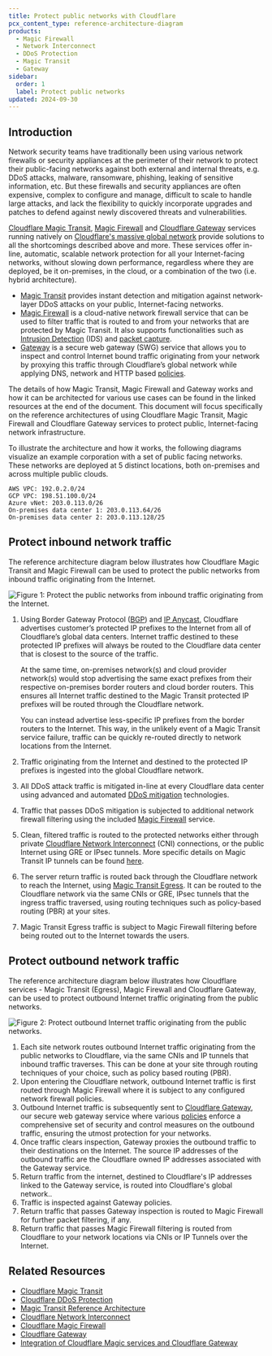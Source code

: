 ```yaml
---
title: Protect public networks with Cloudflare
pcx_content_type: reference-architecture-diagram
products:
  - Magic Firewall
  - Network Interconnect
  - DDoS Protection
  - Magic Transit
  - Gateway
sidebar:
  order: 1
  label: Protect public networks
updated: 2024-09-30
---
```


## Introduction

Network security teams have traditionally been using various network firewalls or security appliances at the perimeter of their network to protect their public-facing networks against both external and internal threats, e.g. DDoS attacks, malware, ransomware, phishing, leaking of sensitive information, etc. But these firewalls and security appliances are often expensive, complex to configure and manage, difficult to scale to handle large attacks, and lack the flexibility to quickly incorporate upgrades and patches to defend against newly discovered threats and vulnerabilities.

[Cloudflare Magic Transit](/magic-transit/), [Magic Firewall](/magic-firewall/) and [Cloudflare Gateway](/cloudflare-one/policies/gateway/) services running natively on [Cloudflare's massive global network](https://www.cloudflare.com/network/) provide solutions to all the shortcomings described above and more. These services offer in-line, automatic, scalable network protection for all your Internet-facing networks, without slowing down performance, regardless where they are deployed, be it on-premises, in the cloud, or a combination of the two (i.e. hybrid architecture).

- [Magic Transit](https://www.cloudflare.com/network-services/products/magic-transit/) provides instant detection and mitigation against network-layer DDoS attacks on your public, Internet-facing networks.
- [Magic Firewall](/magic-firewall/) is a cloud-native network firewall service that can be used to filter traffic that is routed to and from your networks that are protected by Magic Transit. It also supports functionalities such as [Intrusion Detection](/magic-firewall/about/ids/) (IDS) and [packet capture](/magic-firewall/packet-captures/).
- [Gateway](https://www.cloudflare.com/zero-trust/products/gateway/) is a secure web gateway (SWG) service that allows you to inspect and control Internet bound traffic originating from your network by proxying this traffic through Cloudflare’s global network while applying DNS, network and HTTP based [policies](/cloudflare-one/policies/gateway/).

The details of how Magic Transit, Magic Firewall and Gateway works and how it can be architected for various use cases can be found in the linked resources at the end of the document. This document will focus specifically on the reference architectures of using Cloudflare Magic Transit, Magic Firewall and Cloudflare Gateway services to protect public, Internet-facing network infrastructure.

To illustrate the architecture and how it works, the following diagrams visualize an example corporation with a set of public facing networks. These networks are deployed at 5 distinct locations, both on-premises and across multiple public clouds.

```
AWS VPC: 192.0.2.0/24
GCP VPC: 198.51.100.0/24
Azure vNet: 203.0.113.0/26
On-premises data center 1: 203.0.113.64/26
On-premises data center 2: 203.0.113.128/25
```

## Protect inbound network traffic

The reference architecture diagram below illustrates how Cloudflare Magic Transit and Magic Firewall can be used to protect the public networks from inbound traffic originating from the Internet.

![Figure 1: Protect the public networks from inbound traffic originating from the Internet.](~/assets/images/reference-architecture/protect-public-networks-with-cloudflare/figure-1.svg "Figure 1: Protect the public networks from inbound traffic originating from the Internet.")

1. Using Border Gateway Protocol ([BGP](https://www.cloudflare.com/learning/security/glossary/what-is-bgp/)) and [IP Anycast](https://www.cloudflare.com/learning/cdn/glossary/anycast-network/), Cloudflare advertises customer’s protected IP prefixes to the Internet from all of Cloudflare’s global data centers. Internet traffic destined to these protected IP prefixes will always be routed to the Cloudflare data center that is closest to the source of the traffic.

   At the same time, on-premises network(s) and cloud provider network(s) would stop advertising the same exact prefixes from their respective on-premises border routers and cloud border routers. This ensures all Internet traffic destined to the Magic Transit protected IP prefixes will be routed through the Cloudflare network.

   You can instead advertise less-specific IP prefixes from the border routers to the Internet. This way, in the unlikely event of a Magic Transit service failure, traffic can be quickly re-routed directly to network locations from the Internet.

2. Traffic originating from the Internet and destined to the protected IP prefixes is ingested into the global Cloudflare network.
3. All DDoS attack traffic is mitigated in-line at every Cloudflare data center using advanced and automated [DDoS mitigation](/ddos-protection/) technologies.
4. Traffic that passes DDoS mitigation is subjected to additional network firewall filtering using the included [Magic Firewall](/magic-firewall/) service.
5. Clean, filtered traffic is routed to the protected networks either through private [Cloudflare Network Interconnect](/network-interconnect/) (CNI) connections, or the public Internet using GRE or IPsec tunnels. More specific details on Magic Transit IP tunnels can be found [here](/magic-transit/about/tunnels-and-encapsulation).
6. The server return traffic is routed back through the Cloudflare network to reach the Internet, using [Magic Transit Egress](/magic-transit/reference/egress/). It can be routed to the Cloudflare network via the same CNIs or GRE, IPsec tunnels that the ingress traffic traversed, using routing techniques such as policy-based routing (PBR) at your sites.
7. Magic Transit Egress traffic is subject to Magic Firewall filtering before being routed out to the Internet towards the users.

## Protect outbound network traffic

The reference architecture diagram below illustrates how Cloudflare services \- Magic Transit (Egress), Magic Firewall and Cloudflare Gateway, can be used to protect outbound Internet traffic originating from the public networks.

![Figure 2: Protect outbound Internet traffic originating from the public networks.](~/assets/images/reference-architecture/protect-public-networks-with-cloudflare/figure-2.svg "Figure 2: Protect outbound Internet traffic originating from the public networks.")

1. Each site network routes outbound Internet traffic originating from the public networks to Cloudflare, via the same CNIs and IP tunnels that inbound traffic traverses. This can be done at your site through routing techniques of your choice, such as policy based routing (PBR).
2. Upon entering the Cloudflare network, outbound Internet traffic is first routed through Magic Firewall where it is subject to any configured network firewall policies.
3. Outbound Internet traffic is subsequently sent to [Cloudflare Gateway](/cloudflare-one/policies/gateway/), our secure web gateway service where various [policies](/cloudflare-one/policies/gateway/) enforce a comprehensive set of security and control measures on the outbound traffic, ensuring the utmost protection for your networks.
4. Once traffic clears inspection, Gateway proxies the outbound traffic to their destinations on the Internet. The source IP addresses of the outbound traffic are the Cloudflare owned IP addresses associated with the Gateway service.
5. Return traffic from the internet, destined to Cloudflare's IP addresses linked to the Gateway service, is routed into Cloudflare's global network..
6. Traffic is inspected against Gateway policies.
7. Return traffic that passes Gateway inspection is routed to Magic Firewall for further packet filtering, if any.
8. Return traffic that passes Magic Firewall filtering is routed from Cloudflare to your network locations via CNIs or IP Tunnels over the Internet.

## Related Resources

- [Cloudflare Magic Transit](/magic-transit/)
- [Cloudflare DDoS Protection](/ddos-protection/)
- [Magic Transit Reference Architecture](/reference-architecture/architectures/magic-transit/)
- [Cloudflare Network Interconnect](/network-interconnect/)
- [Cloudflare Magic Firewall](/magic-firewall/)
- [Cloudflare Gateway](/cloudflare-one/policies/gateway/)
- [Integration of Cloudflare Magic services and Cloudflare Gateway](/magic-wan/zero-trust/cloudflare-gateway/)
